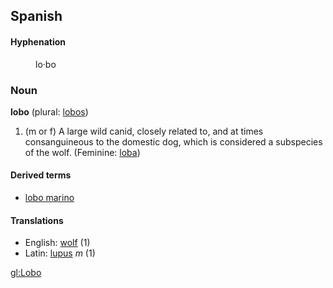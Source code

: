 ==Spanish==

====Hyphenation====
:lo&middot;bo

===Noun===
'''lobo''' (plural: [[lobos]])

# (m or f) A large wild canid, closely related to, and at times consanguineous to the domestic dog, which is considered a subspecies of the wolf. (Feminine: [[loba]])

====Derived terms====
*[[lobo marino]]

====Translations====

*English: [[wolf]] (1)
*Latin: [[lupus]] ''m'' (1)

[[gl:Lobo]]